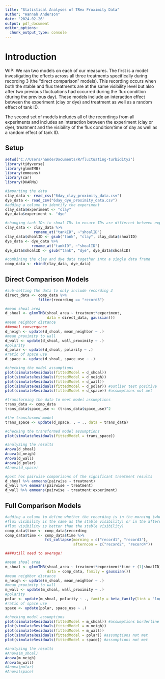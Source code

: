 ```yaml
---
title: "Statistical Analyses of TRex Proximity Data"
author: "Hannah Anderson"
date: "2024-02-26"
output: pdf_document
editor_options: 
  chunk_output_type: console
---
```


# Introduction

WIP: We ran two models on each of our measures. The first is a model
investigating the effects across all three treatments specifically during
recording 3 (the "direct comparison" models). This recording occurs when both
the stable and flux treatments are at the same visibility level but also after
two previous fluctuations had occurred during the flux condition (during the
previous day). These models include an interaction effect between the experiment
(clay or dye) and treatment as well as a random effect of tank ID.

The second set of models includes all of the recordings from all experiments and
includes an interaction between the experiment (clay or dye), treatment and the
visibility of the flux condition/time of day as well as a random effect of 
tank ID.


## Setup

```r
setwd("C://Users/hande/Documents/R/fluctuating-turbidity2")
library(tidyverse)
library(glmmTMB)
library(emmeans)
library(car)
library(DHARMa)

#importing the data
clay_data <- read_csv("6day_clay_proximity_data.csv")
dye_data <- read_csv("6day_dye_proximity_data.csv")
#adding a column to identify the experiment
clay_data$experiment <- "clay"
dye_data$experiment <- "dye"

#changing tank IDs to shoal IDs to ensure IDs are different between experiments
clay_data <- clay_data %>%
             rename_at("tankID", ~"shoalID")
clay_data$shoalID <- gsub("tank", "clay", clay_data$shoalID)
dye_data <- dye_data %>%
            rename_at("tankID", ~"shoalID")
dye_data$shoalID <- gsub("tank", "dye", dye_data$shoalID)

#combining the clay and dye data together into a single data frame
comp_data <- rbind(clay_data, dye_data)
```


## Direct Comparison Models

```r
#sub-setting the data to only include recording 3
direct_data <- comp_data %>%
               filter(recording == "record3")

#mean shoal area
d_shoal <- glmmTMB(shoal_area ~ treatment*experiment,
                   data = direct_data, gaussian())
#mean neighbor distance
##model convergence
d_neigh <- update(d_shoal, mean_neighbor ~ .)
#mean proximity to wall
d_wall <- update(d_shoal, wall_proximity ~ .)
#polarity
d_polar <- update(d_shoal, polarity ~ .)
#ratio of space use
d_space <- update(d_shoal, space_use ~ .)

#checking the model assumptions
plot(simulateResiduals(fittedModel = d_shoal))
plot(simulateResiduals(fittedModel = d_neigh))
plot(simulateResiduals(fittedModel = d_wall))
plot(simulateResiduals(fittedModel = d_polar)) #outlier test positive
plot(simulateResiduals(fittedModel = d_space)) #assumptions not met

#transforming the data to meet model assumptions
trans_data <- comp_data
trans_data$space_use <- (trans_data$space_use)^2

#the transformed model
trans_space <- update(d_space, . ~ ., data = trans_data)

#checking the transformed model assumptions
plot(simulateResiduals(fittedModel = trans_space))

#analyzing the results
Anova(d_shoal)
Anova(d_neigh)
Anova(d_wall)
Anova(d_polar)
#Anova(d_space)

#post hoc pairwise comparisons of the significant treatment results
d_shoal %>% emmeans(pairwise ~ treatment)
d_wall %>% emmeans(pairwise ~ treatment)
d_wall %>% emmeans(pairwise ~ treatment:experiment)
```


## Full Comparison Models

```r
#adding a column to define whether the recording is in the morning (when the
#flux visibility is the same as the stable visibility) or in the afternoon (when
#flux visibility is better than the stable visibility)
comp_data$time <- comp_data$recording
comp_data$time <- comp_data$time %>%
                  fct_collapse(morning = c("record1", "record3"),
                               afternoon = c("record2", "record4"))

####still need to average!

#mean shoal area
m_shoal <- glmmTMB(shoal_area ~ treatment*experiment*time + (1|shoalID),
                   data = comp_data, family = gaussian())
#mean neighbor distance
m_neigh <- update(m_shoal, mean_neighbor ~ .)
#mean proximity to wall
m_wall <- update(m_shoal, wall_proximity ~ .)
#polarity
polar <- update(m_shoal, polarity ~ ., family = beta_family(link = "logit"))
#ratio of space use
space <- update(polar, space_use ~ .)

#checking model assumptions
plot(simulateResiduals(fittedModel = m_shoal)) #assumptions borderline
plot(simulateResiduals(fittedModel = m_neigh))
plot(simulateResiduals(fittedModel = m_wall))
plot(simulateResiduals(fittedModel = polar)) #assumptions not met
plot(simulateResiduals(fittedModel = space)) #assumptions not met

#analyzing the results
#Anova(m_shoal)
Anova(m_neigh)
Anova(m_wall)
#Anova(polar)
#Anova(space)
```